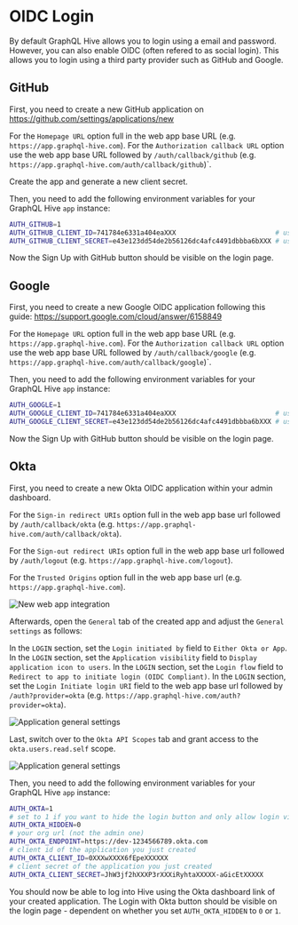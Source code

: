 # OIDC Login

By default GraphQL Hive allows you to login using a email and password.
However, you can also enable OIDC (often refered to as social login).
This allows you to login using a third party provider such as GitHub and Google.

## GitHub

First, you need to create a new GitHub application on https://github.com/settings/applications/new

For the `Homepage URL` option full in the web app base URL (e.g. `https://app.graphql-hive.com`).
For the `Authorization callback URL` option use the web app base URL followed by `/auth/callback/github` (e.g. `https://app.graphql-hive.com/auth/callback/github`)`.

Create the app and generate a new client secret.

Then, you need to add the following environment variables for your GraphQL Hive `app` instance:

```bash
AUTH_GITHUB=1
AUTH_GITHUB_CLIENT_ID=741784e6331a404eaXXX                         # use the one of your app
AUTH_GITHUB_CLIENT_SECRET=e43e123dd54de2b56126dc4afc4491dbbba6bXXX # use the you just created
```

Now the Sign Up with GitHub button should be visible on the login page.

## Google

First, you need to create a new Google OIDC application following this guide: https://support.google.com/cloud/answer/6158849

For the `Homepage URL` option full in the web app base URL (e.g. `https://app.graphql-hive.com`).
For the `Authorization callback URL` option use the web app base URL followed by `/auth/callback/google` (e.g. `https://app.graphql-hive.com/auth/callback/google`)`.

Then, you need to add the following environment variables for your GraphQL Hive `app` instance:

```bash
AUTH_GOOGLE=1
AUTH_GOOGLE_CLIENT_ID=741784e6331a404eaXXX                         # use the one of your app
AUTH_GOOGLE_CLIENT_SECRET=e43e123dd54de2b56126dc4afc4491dbbba6bXXX # use the you just created
```

Now the Sign Up with GitHub button should be visible on the login page.

## Okta

First, you need to create a new Okta OIDC application within your admin dashboard.

For the `Sign-in redirect URIs` option full in the web app base url followed by `/auth/callback/okta` (e.g. `https://app.graphql-hive.com/auth/callback/okta`).

For the `Sign-out redirect URIs` option full in the web app base url followed by `/auth/logout` (e.g. `https://app.graphql-hive.com/logout`).

For the `Trusted Origins` option full in the web app base url (e.g. `https://app.graphql-hive.com`).

![New web app integration](../../public/docs/pages/self-hosting/oidc-login/okta-new-web-app-integration.png)

Afterwards, open the `General` tab of the created app and adjust the `General settings` as follows:

In the `LOGIN` section, set the `Login initiated by` field to `Either Okta or App`.
In the `LOGIN` section, set the `Application visibility` field to `Display application icon to users`.
In the `LOGIN` section, set the `Login flow` field to `Redirect to app to initiate login (OIDC Compliant)`.
In the `LOGIN` section, set the `Login Initiate login URI` field to the web app base url followed by `/auth?provider=okta` (e.g. `https://app.graphql-hive.com/auth?provider=okta`).

![Application general settings](../../public/docs/pages/self-hosting/oidc-login/okta-application-general-settings.png)

Last, switch over to the `Okta API Scopes` tab and grant access to the `okta.users.read.self` scope.

![Application general settings](../../public/docs/pages/self-hosting/oidc-login/okta-okta-api-scopes.png)

Then, you need to add the following environment variables for your GraphQL Hive `app` instance:

```bash
AUTH_OKTA=1
# set to 1 if you want to hide the login button and only allow login via the Okta dashboard link
AUTH_OKTA_HIDDEN=0
# your org url (not the admin one)
AUTH_OKTA_ENDPOINT=https://dev-1234566789.okta.com
# client id of the application you just created
AUTH_OKTA_CLIENT_ID=0XXXwXXXX6fEpeXXXXXX
# client secret of the application you just created
AUTH_OKTA_CLIENT_SECRET=JhW3jf2hXXXP3rXXXiRyhtaXXXXX-aGicEtXXXXX
```

You should now be able to log into Hive using the Okta dashboard link of your created application.
The Login with Okta button should be visible on the login page - dependent on whether you set `AUTH_OKTA_HIDDEN` to `0` or `1`.
